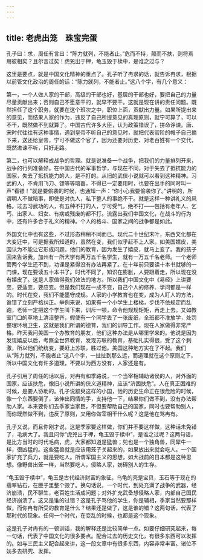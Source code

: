 ```yaml
---
---
---
```

title: 老虎出笼　珠宝完蛋
---




孔子曰：求，周任有言曰：“陈力就列，不能者止。”危而不持，颠而不扶，则将焉用彼相矣？且尔言过矣！虎兕出于柙，龟玉毁于椟中，是谁之过与？

这里是要点，就是中国文化精神的重点了。孔子听了冉求的话，就告诉冉求，根据以前管文化政治的周任的话：“陈力就列，不能者止。”这八个字，有几个意义：

第一，一个人做人家的干部，高级的干部也好，基层的干部也好，要把自己的力量尽量贡献出来；否则自己不愿意干的，就早不要干。这就是现在讲的责任问题。既然担任了这个职务，就要在这个班次之中，职位上面，贡献出力量。如果所提出来的意见，而结果人家的作为，违反了自己所提意见的真理原则，就宁可算了，可以不干，既然做不到就算了。中国古代许多大臣，认为政策错误了，拼命诤谏。唐、宋时代往往有这种事情，遇到皇帝不听自己的意见时，就把代表官阶的帽子自己摘下来，送还给皇帝，宁可不做这个官了，因为还要对历史、对老百姓有一个交代，既然进谏不听，只好走路。

第二，也可以解释成战争的哲理。就是说准备一个战争，把我们的力量排列开来，战争的行列准备好。在中国古代的军事哲学，与现在不同，对于失去了抵抗能力的国家，失去了抵抗能力的人，是不打的。从旧的武侠小说就可以看到这种精神。习武的人，不肯用飞刀、镖等等暗器，不得已一定要用时，也要在出手的同时叫一声“看镖！”就是要偷袭的时候，也通知一声：“你小心我要偷袭你了。”讲明的，所谓明人不做暗事，即使是对仇人，私下整人的事绝不干。就是这样一种讲礼义的风格。过去习武功的人，有五种不打的人，宁可受气，绝不打——包括有老年人、乞丐、出家人、妇女、有病或残废的都不打。流露出我们中国文化，在战斗的行为中，还有许多合于礼义的精神。个人的格斗、国家之间的战争都是如此。

外国文化中也有这些，不过形态稍稍不同而已。现代二十世纪末叶，东西文化都在大变迁中，可是据我所知道的，虽然在变，我们似乎赶不上人家。如美国嬉皮，美国认为不能让它形成问题。他们的教育，因为发生了嬉皮，就马上变了。我的孩子回来告诉我，加州有一所大学有两万五千名学生，就有一万五千名老师。一个老师管两个学生还不到，功课是紧得没有办法再紧了。在十年前只要读十本书就够的一门课，现在要读五十本书了。时代不同了，知识在膨胀，人要跟着走，所以现在没有嬉皮了。这是人家值得我们效法的地方。所以我们中国文化中《易经》上讲要变，要适变，要应变。但是我们现在一成不变，自己个人的修养、学问都是一样的。时代在变，我们不能墨守成规。人家的小学教育也在变，成为人盯人的方法，谁错了立刻严格纠正。举例来说，如果有一个小学生上楼梯，步伐不依规定而乱跑，老师一定把这个学生叫下来，训斥一顿，命令他规规矩矩，再走上去。又如教室门口的草地上清洁整齐，假使有一个同学丢了一张废纸，全班都不准放学，处罚整理环境卫生，这就是我们所谓的德育，我们的训导工作。现在人家做得非常严格。昨天我问美国一个办教育的朋友，他们这种办法是从哪里学来的。他说是因为发现嬉皮以后，考察全世界教育，发现苏联的教育，基础扎实得很，受了这个刺激，所以他们统统变，要赶上苏联，胜过他。美国这种地方实在了不起。我们从“陈力就列，不能者止”这八个字，一扯扯到那么远，而道理就在这个原则之下，所以中国文化有许多道理，不要以为西方没有，人家还是有。

孔子引用了周任的话以后，对冉有和季路说，一个当宰相辅助诸侯的人，对外面的国家，应该扶危，像旧小说所讲的侠义道精神，应该“济困扶危”。人在真正困难的时候，是要人协助的。孔子说颛臾这样的小国，他的历史生命正在很危险的时候，像一个东西要倒了，该伸出同情的手，支持他一下，结果你们做不到，没有办法帮助人家。本来要你们去季家当家臣，不但要帮助自己的国家，同时也要帮助别人，而你既然做不到，违反了原则，又用你做宰相干什么呢？这是他在骂冉有。

孔子又说，而且你刚才说，这是季家要这样做，你们并不要这样做，这种话未免错了，毛病大了。我且问你“虎兕出于柙，龟玉毁于椟中”，是谁之过呢？这两句话，是比方当时的时代毛病，虎，大家都知道是猛兽；兕也是一个独角兽，同犀牛一样，很凶猛的。这些猛兽就是应该用笼子关起来的，如果放出来就会吃人。一个国家扩充了兵力，就是要吃人。所谓军国主义的思想，如大战前的日本都是这种思想。像野兽出笼一样，当然要吃人，侵略人家，妨碍别人的生存。

“龟玉毁于椟中”，龟玉是古代经济财富的象征。乌龟的壳是宝贝，玉石等于现在的翡翠钻石，在匣子里整个毁了。换句话说，一个时代，到处充满了战争的武器，经济崩溃，民不聊生，老百姓生活成问题；对外扩充武备想侵略人家，内部自己国民经济崩溃了。这又是谁的过错？这是孔子骂他的学生，你是辅相，季家当然要那样做，而你冉有所受的教育是什么？结果还是做了，这是谁的错？这两句话，代表了那时代的现象。任何一个时代，在变乱的时候，也都是这个现象。

这是孔子对冉有的一顿训话，我的解释还是比较简单一点。如要仔细研究起来，每一句话，代表了中国文化的很多要点。配合过去的历史文化，有很多东西可以发挥的。如与三民主义配合起来讲，这一段文章中有很多东西，内容非常丰富。诸位不妨多去研究、发挥。